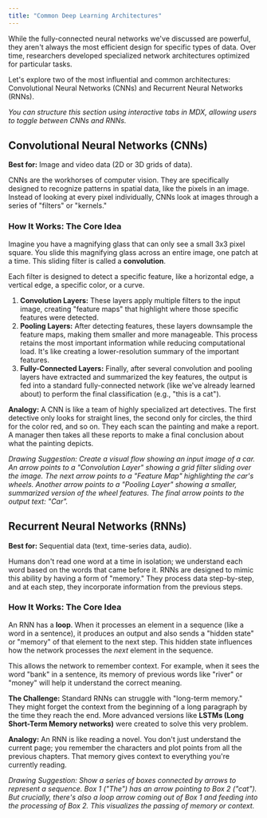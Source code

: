 ```yaml
---
title: "Common Deep Learning Architectures"
---
```


While the fully-connected neural networks we've discussed are powerful, they aren't always the most efficient design for specific types of data. Over time, researchers developed specialized network architectures optimized for particular tasks.

Let's explore two of the most influential and common architectures: Convolutional Neural Networks (CNNs) and Recurrent Neural Networks (RNNs).

_You can structure this section using interactive tabs in MDX, allowing users to toggle between CNNs and RNNs._

## Convolutional Neural Networks (CNNs)

**Best for:** Image and video data (2D or 3D grids of data).

CNNs are the workhorses of computer vision. They are specifically designed to recognize patterns in spatial data, like the pixels in an image. Instead of looking at every pixel individually, CNNs look at images through a series of "filters" or "kernels."

### **How It Works: The Core Idea**

Imagine you have a magnifying glass that can only see a small 3x3 pixel square. You slide this magnifying glass across an entire image, one patch at a time. This sliding filter is called a **convolution**.

Each filter is designed to detect a specific feature, like a horizontal edge, a vertical edge, a specific color, or a curve.

1. **Convolution Layers:** These layers apply multiple filters to the input image, creating "feature maps" that highlight where those specific features were detected.
2. **Pooling Layers:** After detecting features, these layers downsample the feature maps, making them smaller and more manageable. This process retains the most important information while reducing computational load. It's like creating a lower-resolution summary of the important features.
3. **Fully-Connected Layers:** Finally, after several convolution and pooling layers have extracted and summarized the key features, the output is fed into a standard fully-connected network (like we've already learned about) to perform the final classification (e.g., "this is a cat").

**Analogy:** A CNN is like a team of highly specialized art detectives. The first detective only looks for straight lines, the second only for circles, the third for the color red, and so on. They each scan the painting and make a report. A manager then takes all these reports to make a final conclusion about what the painting depicts.

_Drawing Suggestion:_ _Create a visual flow showing an input image of a car. An arrow points to a "Convolution Layer" showing a grid filter sliding over the image. The next arrow points to a "Feature Map" highlighting the car's wheels. Another arrow points to a "Pooling Layer" showing a smaller, summarized version of the wheel features. The final arrow points to the output text: "Car"._

## Recurrent Neural Networks (RNNs)

**Best for:** Sequential data (text, time-series data, audio).

Humans don't read one word at a time in isolation; we understand each word based on the words that came before it. RNNs are designed to mimic this ability by having a form of "memory." They process data step-by-step, and at each step, they incorporate information from the previous steps.

### **How It Works: The Core Idea**

An RNN has a **loop**. When it processes an element in a sequence (like a word in a sentence), it produces an output and also sends a "hidden state" or "memory" of that element to the next step. This hidden state influences how the network processes the _next_ element in the sequence.

This allows the network to remember context. For example, when it sees the word "bank" in a sentence, its memory of previous words like "river" or "money" will help it understand the correct meaning.

**The Challenge:** Standard RNNs can struggle with "long-term memory." They might forget the context from the beginning of a long paragraph by the time they reach the end. More advanced versions like **LSTMs (Long Short-Term Memory networks)** were created to solve this very problem.

**Analogy:** An RNN is like reading a novel. You don't just understand the current page; you remember the characters and plot points from all the previous chapters. That memory gives context to everything you're currently reading.

_Drawing Suggestion:_ _Show a series of boxes connected by arrows to represent a sequence. Box 1 ("The") has an arrow pointing to Box 2 ("cat"). But crucially, there's also a loop arrow coming out of Box 1 and feeding into the processing of Box 2. This visualizes the passing of memory or context._